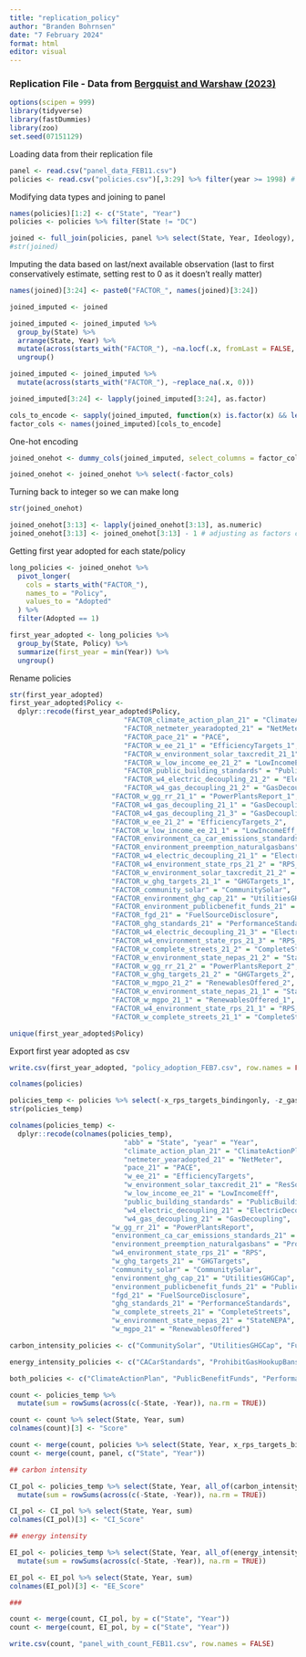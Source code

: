 ```yaml
---
title: "replication_policy"
author: "Branden Bohrnsen"
date: "7 February 2024"
format: html
editor: visual
---
```


### Replication File - Data from [Bergquist and Warshaw (2023)](https://www.nature.com/articles/s41467-023-40560-y)

```r
options(scipen = 999)
library(tidyverse)
library(fastDummies)
library(zoo)
set.seed(07151129)
```

Loading data from their replication file

```r
panel <- read.csv("panel_data_FEB11.csv")
policies <- read.csv("policies.csv")[,3:29] %>% filter(year >= 1998) # Bergquist & Warshaw 2023
```

Modifying data types and joining to panel

```r
names(policies)[1:2] <- c("State", "Year")
policies <- policies %>% filter(State != "DC")

joined <- full_join(policies, panel %>% select(State, Year, Ideology), by = join_by(State, Year))
#str(joined)
```

Imputing the data based on last/next available observation (last to first conservatively estimate, setting rest to 0 as it doesn't really matter)

```r
names(joined)[3:24] <- paste0("FACTOR_", names(joined)[3:24])

joined_imputed <- joined

joined_imputed <- joined_imputed %>%
  group_by(State) %>%
  arrange(State, Year) %>%
  mutate(across(starts_with("FACTOR_"), ~na.locf(.x, fromLast = FALSE, na.rm = FALSE))) %>%
  ungroup()

joined_imputed <- joined_imputed %>%
  mutate(across(starts_with("FACTOR_"), ~replace_na(.x, 0)))

joined_imputed[3:24] <- lapply(joined_imputed[3:24], as.factor)

cols_to_encode <- sapply(joined_imputed, function(x) is.factor(x) && length(unique(x)) > 2)
factor_cols <- names(joined_imputed)[cols_to_encode]
```

One-hot encoding

```r
joined_onehot <- dummy_cols(joined_imputed, select_columns = factor_cols, remove_first_dummy = TRUE)

joined_onehot <- joined_onehot %>% select(-factor_cols)
```

Turning back to integer so we can make long

```r
str(joined_onehot)

joined_onehot[3:13] <- lapply(joined_onehot[3:13], as.numeric)
joined_onehot[3:13] <- joined_onehot[3:13] - 1 # adjusting as factors coerce to 1 and 2
```

Getting first year adopted for each state/policy

```r
long_policies <- joined_onehot %>%
  pivot_longer(
    cols = starts_with("FACTOR_"),
    names_to = "Policy",
    values_to = "Adopted"
  ) %>%
  filter(Adopted == 1) 

first_year_adopted <- long_policies %>%
  group_by(State, Policy) %>%
  summarize(first_year = min(Year)) %>%
  ungroup()
```

Rename policies

```r
str(first_year_adopted)
first_year_adopted$Policy <- 
  dplyr::recode(first_year_adopted$Policy,
                            "FACTOR_climate_action_plan_21" = "ClimateActionPlan",
                            "FACTOR_netmeter_yearadopted_21" = "NetMeter",
                            "FACTOR_pace_21" = "PACE",
                            "FACTOR_w_ee_21_1" = "EfficiencyTargets_1",
                            "FACTOR_w_environment_solar_taxcredit_21_1" = "ResSolarTaxCredit_1",
                            "FACTOR_w_low_income_ee_21_2" = "LowIncomeEff_2",
                            "FACTOR_public_building_standards" = "PublicBuildingStandards",
                            "FACTOR_w4_electric_decoupling_21_2" = "ElectricDecoupling_2",
                            "FACTOR_w4_gas_decoupling_21_2" = "GasDecoupling_2",
                         "FACTOR_w_gg_rr_21_1" = "PowerPlantsReport_1",
                         "FACTOR_w4_gas_decoupling_21_1" = "GasDecoupling_1",
                         "FACTOR_w4_gas_decoupling_21_3" = "GasDecoupling_3",
                         "FACTOR_w_ee_21_2" = "EfficiencyTargets_2",
                         "FACTOR_w_low_income_ee_21_1" = "LowIncomeEff_1",
                         "FACTOR_environment_ca_car_emissions_standards_21" = "CACarStandards",
                         "FACTOR_environment_preemption_naturalgasbans" = "ProhibitGasHookupBans",
                         "FACTOR_w4_electric_decoupling_21_1" = "ElectricDecoupling_1",
                         "FACTOR_w4_environment_state_rps_21_2" = "RPS_2",
                         "FACTOR_w_environment_solar_taxcredit_21_2" = "ResSolarTaxCredit_2",
                         "FACTOR_w_ghg_targets_21_1" = "GHGTargets_1",
                         "FACTOR_community_solar" = "CommunitySolar",
                         "FACTOR_environment_ghg_cap_21" = "UtilitiesGHGCap",
                         "FACTOR_environment_publicbenefit_funds_21" = "PublicBenefitFunds",
                         "FACTOR_fgd_21" = "FuelSourceDisclosure",
                         "FACTOR_ghg_standards_21" = "PerformanceStandards",
                         "FACTOR_w4_electric_decoupling_21_3" = "ElectricDecoupling_3",
                         "FACTOR_w4_environment_state_rps_21_3" = "RPS_3",
                         "FACTOR_w_complete_streets_21_2" = "CompleteStreets_2",
                         "FACTOR_w_environment_state_nepas_21_2" = "StateNEPA_2",
                         "FACTOR_w_gg_rr_21_2" = "PowerPlantsReport_2",
                         "FACTOR_w_ghg_targets_21_2" = "GHGTargets_2",
                         "FACTOR_w_mgpo_21_2" = "RenewablesOffered_2",
                         "FACTOR_w_environment_state_nepas_21_1" = "StateNEPA_1",
                         "FACTOR_w_mgpo_21_1" = "RenewablesOffered_1",
                         "FACTOR_w4_environment_state_rps_21_1" = "RPS_1",
                         "FACTOR_w_complete_streets_21_1" = "CompleteStreets_1")

unique(first_year_adopted$Policy)
```

Export first year adopted as csv

```r
write.csv(first_year_adopted, "policy_adoption_FEB7.csv", row.names = FALSE)
```

```r
colnames(policies)

policies_temp <- policies %>% select(-x_rps_targets_bindingonly, -z_gasoline_tax, -x_eers)
str(policies_temp)

colnames(policies_temp) <- 
  dplyr::recode(colnames(policies_temp),
                            "abb" = "State", "year" = "Year",
                            "climate_action_plan_21" = "ClimateActionPlan",
                            "netmeter_yearadopted_21" = "NetMeter",
                            "pace_21" = "PACE",
                            "w_ee_21" = "EfficiencyTargets",
                            "w_environment_solar_taxcredit_21" = "ResSolarTaxCredit",
                            "w_low_income_ee_21" = "LowIncomeEff",
                            "public_building_standards" = "PublicBuildingStandards",
                            "w4_electric_decoupling_21" = "ElectricDecoupling",
                            "w4_gas_decoupling_21" = "GasDecoupling",
                         "w_gg_rr_21" = "PowerPlantsReport",
                         "environment_ca_car_emissions_standards_21" = "CACarStandards",
                         "environment_preemption_naturalgasbans" = "ProhibitGasHookupBans",
                         "w4_environment_state_rps_21" = "RPS",
                         "w_ghg_targets_21" = "GHGTargets",
                         "community_solar" = "CommunitySolar",
                         "environment_ghg_cap_21" = "UtilitiesGHGCap",
                         "environment_publicbenefit_funds_21" = "PublicBenefitFunds",
                         "fgd_21" = "FuelSourceDisclosure",
                         "ghg_standards_21" = "PerformanceStandards",
                         "w_complete_streets_21" = "CompleteStreets",
                         "w_environment_state_nepas_21" = "StateNEPA",
                         "w_mgpo_21" = "RenewablesOffered")

carbon_intensity_policies <- c("CommunitySolar", "UtilitiesGHGCap", "FuelSourceDisclosure", "NetMeter","RenewablesOffered", "RPS", "PowerPlantsReport", "ResSolarTaxCredit")

energy_intensity_policies <- c("CACarStandards", "ProhibitGasHookupBans", "PublicBuildingStandards", "CompleteStreets", "EfficiencyTargets", "LowIncomeEff", "ElectricDecoupling", "GasDecoupling", "GasDecoupling")

both_policies <- c("ClimateActionPlan", "PublicBenefitFunds", "PerformanceStandards", "PACE", "StateNEPA", "GHGTargets")

count <- policies_temp %>%
  mutate(sum = rowSums(across(c(-State, -Year)), na.rm = TRUE))

count <- count %>% select(State, Year, sum)
colnames(count)[3] <- "Score"

count <- merge(count, policies %>% select(State, Year, x_rps_targets_bindingonly, z_gasoline_tax, x_eers), by = c("State", "Year"))
count <- merge(count, panel, c("State", "Year"))

## carbon intensity

CI_pol <- policies_temp %>% select(State, Year, all_of(carbon_intensity_policies)) %>%
  mutate(sum = rowSums(across(c(-State, -Year)), na.rm = TRUE))

CI_pol <- CI_pol %>% select(State, Year, sum)
colnames(CI_pol)[3] <- "CI_Score"

## energy intensity

EI_pol <- policies_temp %>% select(State, Year, all_of(energy_intensity_policies)) %>%
  mutate(sum = rowSums(across(c(-State, -Year)), na.rm = TRUE))

EI_pol <- EI_pol %>% select(State, Year, sum)
colnames(EI_pol)[3] <- "EE_Score"

###

count <- merge(count, CI_pol, by = c("State", "Year"))
count <- merge(count, EI_pol, by = c("State", "Year"))

write.csv(count, "panel_with_count_FEB11.csv", row.names = FALSE)
```
